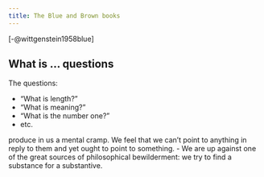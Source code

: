 ```yaml
---
title: The Blue and Brown books
---
```


[-@wittgenstein1958blue]


## What is ... questions

The questions:

 - "What is length?"
 - "What is meaning?"
 - "What is the number one?"
 - etc.

produce in us a mental cramp. We feel that we can't point to anything in reply 
to them and yet ought to point to something.
- We are up against one of the great sources of philosophical bewilderment: we 
  try to find a substance for a substantive.